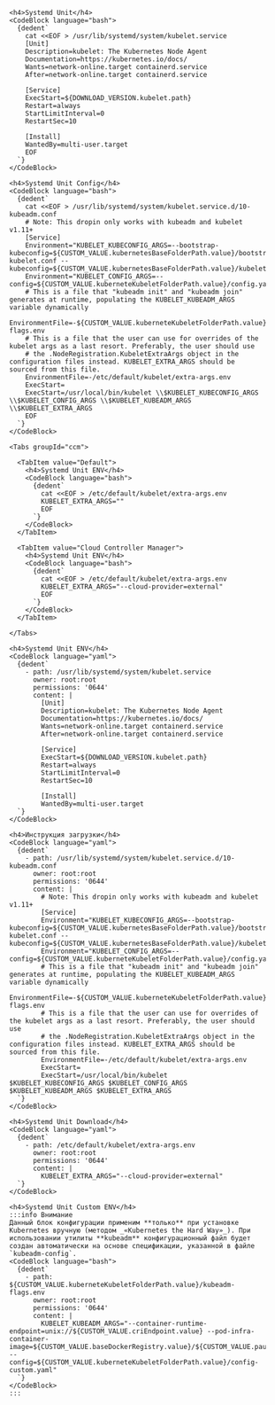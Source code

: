
<Tabs groupId="install-type">

  <TabItem value='Bash'>
    <DIR />

    <h4>Systemd Unit</h4>
    <CodeBlock language="bash">
      {dedent`
        cat <<EOF > /usr/lib/systemd/system/kubelet.service
        [Unit]
        Description=kubelet: The Kubernetes Node Agent
        Documentation=https://kubernetes.io/docs/
        Wants=network-online.target containerd.service
        After=network-online.target containerd.service

        [Service]
        ExecStart=${DOWNLOAD_VERSION.kubelet.path}
        Restart=always
        StartLimitInterval=0
        RestartSec=10

        [Install]
        WantedBy=multi-user.target
        EOF
      `}
    </CodeBlock>

    <h4>Systemd Unit Config</h4>
    <CodeBlock language="bash">
      {dedent`
        cat <<EOF > /usr/lib/systemd/system/kubelet.service.d/10-kubeadm.conf
        # Note: This dropin only works with kubeadm and kubelet v1.11+
        [Service]
        Environment="KUBELET_KUBECONFIG_ARGS=--bootstrap-kubeconfig=${CUSTOM_VALUE.kubernetesBaseFolderPath.value}/bootstrap-kubelet.conf --kubeconfig=${CUSTOM_VALUE.kubernetesBaseFolderPath.value}/kubelet.conf"
        Environment="KUBELET_CONFIG_ARGS=--config=${CUSTOM_VALUE.kuberneteKubeletFolderPath.value}/config.yaml"
        # This is a file that "kubeadm init" and "kubeadm join" generates at runtime, populating the KUBELET_KUBEADM_ARGS variable dynamically
        EnvironmentFile=-${CUSTOM_VALUE.kuberneteKubeletFolderPath.value}/kubeadm-flags.env
        # This is a file that the user can use for overrides of the kubelet args as a last resort. Preferably, the user should use
        # the .NodeRegistration.KubeletExtraArgs object in the configuration files instead. KUBELET_EXTRA_ARGS should be sourced from this file.
        EnvironmentFile=-/etc/default/kubelet/extra-args.env
        ExecStart=
        ExecStart=/usr/local/bin/kubelet \\$KUBELET_KUBECONFIG_ARGS \\$KUBELET_CONFIG_ARGS \\$KUBELET_KUBEADM_ARGS \\$KUBELET_EXTRA_ARGS
        EOF
      `}
    </CodeBlock>

    <Tabs groupId="ccm">

      <TabItem value="Default">
        <h4>Systemd Unit ENV</h4>
        <CodeBlock language="bash">
          {dedent`
            cat <<EOF > /etc/default/kubelet/extra-args.env
            KUBELET_EXTRA_ARGS=""
            EOF
          `}
        </CodeBlock>
      </TabItem>

      <TabItem value="Cloud Controller Manager">
        <h4>Systemd Unit ENV</h4>
        <CodeBlock language="bash">
          {dedent`
            cat <<EOF > /etc/default/kubelet/extra-args.env
            KUBELET_EXTRA_ARGS="--cloud-provider=external"
            EOF
          `}
        </CodeBlock>
      </TabItem>

    </Tabs>

  </TabItem>

  <TabItem value='Cloud-init'>

    <h4>Systemd Unit ENV</h4>
    <CodeBlock language="yaml">
      {dedent`
        - path: /usr/lib/systemd/system/kubelet.service
          owner: root:root
          permissions: '0644'
          content: |
            [Unit]
            Description=kubelet: The Kubernetes Node Agent
            Documentation=https://kubernetes.io/docs/
            Wants=network-online.target containerd.service
            After=network-online.target containerd.service

            [Service]
            ExecStart=${DOWNLOAD_VERSION.kubelet.path}
            Restart=always
            StartLimitInterval=0
            RestartSec=10

            [Install]
            WantedBy=multi-user.target
      `}
    </CodeBlock>

    <h4>Инструкция загрузки</h4>
    <CodeBlock language="yaml">
      {dedent`
        - path: /usr/lib/systemd/system/kubelet.service.d/10-kubeadm.conf
          owner: root:root
          permissions: '0644'
          content: |
            # Note: This dropin only works with kubeadm and kubelet v1.11+
            [Service]
            Environment="KUBELET_KUBECONFIG_ARGS=--bootstrap-kubeconfig=${CUSTOM_VALUE.kubernetesBaseFolderPath.value}/bootstrap-kubelet.conf --kubeconfig=${CUSTOM_VALUE.kubernetesBaseFolderPath.value}/kubelet.conf"
            Environment="KUBELET_CONFIG_ARGS=--config=${CUSTOM_VALUE.kuberneteKubeletFolderPath.value}/config.yaml"
            # This is a file that "kubeadm init" and "kubeadm join" generates at runtime, populating the KUBELET_KUBEADM_ARGS variable dynamically
            EnvironmentFile=-${CUSTOM_VALUE.kuberneteKubeletFolderPath.value}/kubeadm-flags.env
            # This is a file that the user can use for overrides of the kubelet args as a last resort. Preferably, the user should use
            # the .NodeRegistration.KubeletExtraArgs object in the configuration files instead. KUBELET_EXTRA_ARGS should be sourced from this file.
            EnvironmentFile=-/etc/default/kubelet/extra-args.env
            ExecStart=
            ExecStart=/usr/local/bin/kubelet $KUBELET_KUBECONFIG_ARGS $KUBELET_CONFIG_ARGS $KUBELET_KUBEADM_ARGS $KUBELET_EXTRA_ARGS
      `}
    </CodeBlock>

    <h4>Systemd Unit Download</h4>
    <CodeBlock language="yaml">
      {dedent`
        - path: /etc/default/kubelet/extra-args.env
          owner: root:root
          permissions: '0644'
          content: |
            KUBELET_EXTRA_ARGS="--cloud-provider=external"
      `}
    </CodeBlock>

    <h4>Systemd Unit Custom ENV</h4>
    :::info Внимание
    Данный блок конфигурации применим **только** при установке Kubernetes вручную (методом _«Kubernetes the Hard Way»_). При использовании утилиты **kubeadm** конфигурационный файл будет создан автоматически на основе спецификации, указанной в файле `kubeadm-config`.
    <CodeBlock language="bash">
      {dedent`
        - path: ${CUSTOM_VALUE.kuberneteKubeletFolderPath.value}/kubeadm-flags.env
          owner: root:root
          permissions: '0644'
          content: |
            KUBELET_KUBEADM_ARGS="--container-runtime-endpoint=unix://${CUSTOM_VALUE.criEndpoint.value} --pod-infra-container-image=${CUSTOM_VALUE.baseDockerRegistry.value}/${CUSTOM_VALUE.pausedImage.value} --config=${CUSTOM_VALUE.kuberneteKubeletFolderPath.value}/config-custom.yaml"
      `}
    </CodeBlock>
    :::

  </TabItem>

</Tabs>
